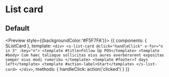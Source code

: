 

<Meta 
  title="Components/List card" 
  component={SListCard}
/>

# List card

## Default

<Preview style={{backgroundColor:'#F5F7FA'}}>
  <Story name="Default">
    {{
      components: { SListCard },
      template: `
        <div>
         <s-list-card @click="handleClick" v-for="n in 3" :key="n">
           <template #title>Follow Up POS</template>
           <template #body>
             Cum haec taliaque sollicitas eius aures everberarent expositas semper eius modi rumoribu
           </template>
           <template #footer>7 days left</template>
           <template #action-label>Start</template>
         </s-list-card>
         </div>
      `,
      methods: {
        handleClick: action('clicked')
      }
    }}
  </Story>
</Preview>

<Props of={SListCard} />